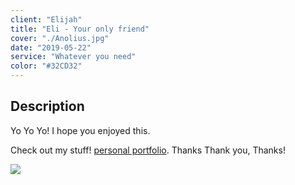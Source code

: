 ```yaml
---
client: "Elijah"
title: "Eli - Your only friend"
cover: "./Anolius.jpg"
date: "2019-05-22"
service: "Whatever you need"
color: "#32CD32"
---
```


## Description

Yo Yo Yo!
I hope you enjoyed this.

Check out my stuff! [personal portfolio](https://github.com/Hurste). Thanks Thank you, Thanks!

![](./Anolius.jpg)
